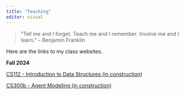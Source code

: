 ```yaml
---
title: "Teaching"
editor: visual
---
```


<!-- ![](images/publications.jpeg){style="float: right;" fig-alt="Generated with AI ∙ September 21, 2024 at 2:49 PM." fig-align="right" width="250"} -->

> "Tell me and I forget. Teach me and I remember. Involve me and I learn." -- Benjamin Franklin

Here are the links to my class websites.

::::::: slide-deck

**Fall 2024**

::: source
[CS112 - Introduction to Data Structures (in construction)](https://ericaraujo.com/24fa-cs112/){target="_blank"}
:::

::: source
[CS300b - Agent Modeling (in construction)](https://ericaraujo.com/24fa-cs300b/){target="_blank"}
:::


<!-- ::: slides
[Slides 11/29/2024](/presentations/2024/CBS-Brasil/abms.qmd)
::: -->

<!-- ::: reading
[The virus and socioeconomic inequality: An agent-based model to simulate and assess the impact of interventions to reduce the spread of COVID-19 in Rio de Janeiro, Brazil](https://ojs.brazilianjournals.com.br/ojs/index.php/BJHR/article/view/9209) -->


<!-- 
-   R4DS :: [Chp 2 - Introduction](https://r4ds.had.co.nz/explore-intro.html)
-   IMS :: [Sec 1.1 & 1.2 - Case study & Data basics](https://openintro-ims.netlify.app/data-hello.html)
-->

<!-- ::: -->

<!-- **Applying agent-based modelling (ABM) to evaluation - Professor Nigel Gilbert** -->

<!-- ::: video
[Coming soon...]()
::: -->
:::::::